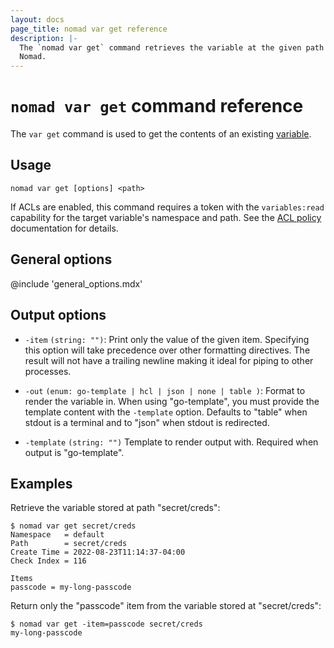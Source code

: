 ```yaml
---
layout: docs
page_title: nomad var get reference
description: |-
  The `nomad var get` command retrieves the variable at the given path from
  Nomad.
---
```


# `nomad var get` command reference

The `var get` command is used to get the contents of an existing [variable][].

## Usage

```plaintext
nomad var get [options] <path>
```

If ACLs are enabled, this command requires a token with the `variables:read`
capability for the target variable's namespace and path. See the [ACL policy][]
documentation for details.

## General options

@include 'general_options.mdx'

## Output options

- `-item` `(string: "")`: Print only the value of the given item. Specifying
   this option will take precedence over other formatting directives. The result
   will not have a trailing newline making it ideal for piping to other
   processes.

- `-out` `(enum: go-template | hcl | json | none | table )`: Format to render the
  variable in. When using "go-template", you must provide the template content
  with the `-template` option. Defaults to "table" when stdout is a terminal and
  to "json" when stdout is redirected.

- `-template` `(string: "")` Template to render output with. Required when
  output is "go-template".

## Examples

Retrieve the variable stored at path "secret/creds":

```shell-session
$ nomad var get secret/creds
Namespace   = default
Path        = secret/creds
Create Time = 2022-08-23T11:14:37-04:00
Check Index = 116

Items
passcode = my-long-passcode
```

Return only the "passcode" item from the variable stored at "secret/creds":

```shell-session
$ nomad var get -item=passcode secret/creds
my-long-passcode
```

[variable]: /nomad/docs/concepts/variables
[ACL Policy]: /nomad/docs/other-specifications/acl-policy#variables

